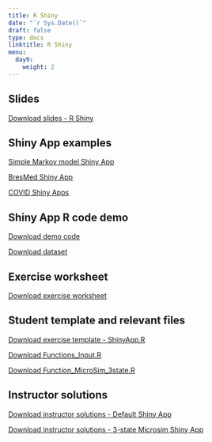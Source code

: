 ---
title: R Shiny
date: "`r Sys.Date()`"
draft: false
type: docs
linktitle: R Shiny
menu:
  day9:
    weight: 2
---

## Slides

[Download slides - R Shiny](../../../Course_Modularization/Shiny/ShinySlides_4_11_22.pptx)

## Shiny App examples

[Simple Markov model Shiny App](https://darkpeakanalytics.shinyapps.io/sadm-mk2/)

[BresMed Shiny App](https://bresmed-intrface-hypothetical-car-t-model.shinyapps.io/IntRface_Model-PharmacoEconomics/)

[COVID Shiny Apps](https://www.covid-19-mc.ca/)

## Shiny App R code demo

[Download demo code](../../../Course_Modularization/Shiny/app.R)

[Download dataset](../../../Course_Modularization/Shiny/framingham.csv)

## Exercise worksheet 

[Download exercise worksheet](../../../Course_Modularization/Shiny/shiny_exercise.html)

## Student template and relevant files

[Download exercise template - ShinyApp.R](../../../Course_Modularization/Shiny/ShinyApp.R)

[Download Functions_Input.R](../../../Course_Modularization/Shiny/Functions_Input.R)

[Download Function_MicroSim_3state.R](../../../Course_Modularization/Shiny/Function_MicroSim_3state.R)

## Instructor solutions

[Download instructor solutions - Default Shiny App](../../../Course_Modularization/Shiny/ShinyApp_solutions.R)

[Download instructor solutions - 3-state Microsim Shiny App](../../../Course_Modularization/Shiny/app_solutions.R)


